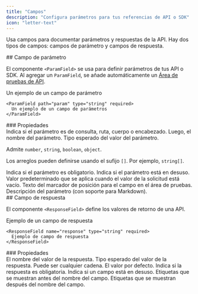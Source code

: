 ```yaml
---
title: "Campos"
description: "Configura parámetros para tus referencias de API o SDK"
icon: "letter-text"
---
```


Usa campos para documentar parámetros y respuestas de la API. Hay dos tipos de campos: campos de parámetro y campos de respuesta.

<div id="parameter-field">
  ## Campo de parámetro
</div>

El componente `<ParamField>` se usa para definir parámetros de tus API o SDK. Al agregar un `ParamField`, se añade automáticamente un [Área de pruebas de API](/es/api-playground/overview).

<ParamField path="param" type="string" required>
  Un ejemplo de un campo de parámetro
</ParamField>

```mdx
<ParamField path="param" type="string" required>
  Un ejemplo de un campo de parámetros
</ParamField>
```

<div id="properties">
  ### Propiedades
</div>

<ParamField body="query, path, body, or header" type="string">
  Indica si el parámetro es de consulta, ruta, cuerpo o encabezado. Luego, el
  nombre del parámetro.
</ParamField>

<ParamField body="type" type="string">
  Tipo esperado del valor del parámetro.

  Admite `number`, `string`, `boolean`, `object`.

  Los arreglos pueden definirse usando el sufijo `[]`. Por ejemplo, `string[]`.
</ParamField>

<ParamField body="required" type="boolean">
  Indica si el parámetro es obligatorio.
</ParamField>

<ParamField body="deprecated" type="boolean">
  Indica si el parámetro está en desuso.
</ParamField>

<ParamField body="default" type="any">
  Valor predeterminado que se aplica cuando el valor de la solicitud está vacío.
</ParamField>

<ParamField body="placeholder" type="string">
  Texto del marcador de posición para el campo en el área de pruebas.
</ParamField>

<ParamField body="children" type="string">
  Descripción del parámetro (con soporte para Markdown).
</ParamField>

<div id="response-field">
  ## Campo de respuesta
</div>

El componente `<ResponseField>` define los valores de retorno de una API.

<ResponseField name="response" type="string" required>
  Ejemplo de un campo de respuesta
</ResponseField>

```mdx
<ResponseField name="response" type="string" required>
  Ejemplo de campo de respuesta
</ResponseField>
```

<div id="properties">
  ### Propiedades
</div>

<ResponseField name="name" type="string" required>
  El nombre del valor de la respuesta.
</ResponseField>

<ResponseField name="type" type="string" required>
  Tipo esperado del valor de la respuesta. Puede ser cualquier cadena.
</ResponseField>

<ResponseField name="default" type="string">
  El valor por defecto.
</ResponseField>

<ResponseField name="required" type="boolean">
  Indica si la respuesta es obligatoria.
</ResponseField>

<ResponseField name="deprecated" type="boolean">
  Indica si un campo está en desuso.
</ResponseField>

<ResponseField name="pre" type="string[]">
  Etiquetas que se muestran antes del nombre del campo.
</ResponseField>

<ResponseField name="post" type="string[]">
  Etiquetas que se muestran después del nombre del campo.
</ResponseField>
